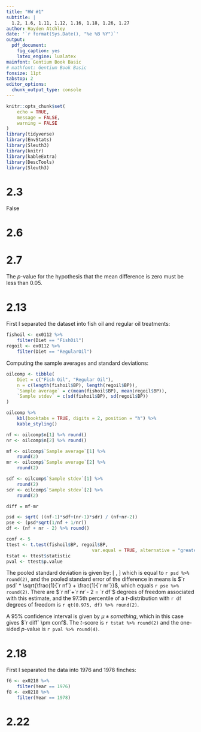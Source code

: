 ```yaml
---
title: "HW #1"
subtitle: |
  1.2, 1.6, 1.11, 1.12, 1.16, 1.18, 1.26, 1.27
author: Hayden Atchley
date: '`r format(Sys.Date(), "%e %B %Y")`'
output: 
  pdf_document: 
    fig_caption: yes
    latex_engine: lualatex
mainfont: Gentium Book Basic
# mathfont: Gentium Book Basic
fonsize: 11pt
tabstop: 2
editor_options: 
  chunk_output_type: console
---
```


```r
knitr::opts_chunk$set(
	echo = TRUE,
	message = FALSE,
	warning = FALSE
)
library(tidyverse)
library(EnvStats)
library(Sleuth3)
library(knitr)
library(kableExtra)
library(DescTools)
library(Sleuth3)
```

# 2.3
False

# 2.6


# 2.7
The $p$-value for the hypothesis that the mean difference is zero must be less than 0.05.

# 2.13
First I separated the dataset into fish oil and regular oil treatments:

```r
fishoil <- ex0112 %>% 
	filter(Diet == "FishOil")
regoil <- ex0112 %>% 
	filter(Diet == "RegularOil")
```

Computing the sample averages and standard deviations:

```r
oilcomp <- tibble(
	Diet = c("Fish Oil", "Regular Oil"),
	n = c(length(fishoil$BP), length(regoil$BP)),
	`Sample average` = c(mean(fishoil$BP), mean(regoil$BP)),
	`Sample stdev` = c(sd(fishoil$BP), sd(regoil$BP))
)

oilcomp %>% 
	kbl(booktabs = TRUE, digits = 2, position = "h") %>% 
	kable_styling()
```

```r
nf <- oilcomp$n[1] %>% round()
nr <- oilcomp$n[2] %>% round()

mf <- oilcomp$`Sample average`[1] %>% 
	round(2)
mr <- oilcomp$`Sample average`[2] %>% 
	round(2)

sdf <- oilcomp$`Sample stdev`[1] %>% 
	round(2)
sdr <- oilcomp$`Sample stdev`[2] %>% 
	round(2)

diff = mf-mr

psd <- sqrt( ((nf-1)*sdf+(nr-1)*sdr) / (nf+nr-2))
pse <- (psd*sqrt(1/nf + 1/nr))
df <- (nf + nr - 2) %>% round()

conf <- 5
ttest <- t.test(fishoil$BP, regoil$BP,
								var.equal = TRUE, alternative = "greater")
tstat <- ttest$statistic
pval <- ttest$p.value
```

The pooled standard deviation is given by: 
\[
\sqrt{\frac{(`r nf`-1)*`r sdf` + (`r nr`-1)*`r sdr`}{`r nf`+`r nr`-2}},
\]
which is equal to `r psd %>% round(2)`, and the pooled standard error of the difference in means is $`r psd` * \sqrt{\frac{1}{`r nf`} + \frac{1}{`r nr`}}$,  which equals `r pse %>% round(2)`. There are $`r nf`+`r nr`- 2 = `r df`$ degrees of freedom associated with this estimate, and the 97.5th percentile of a _t_-distribution with `r df` degrees of freedom is `r qt(0.975, df) %>% round(2)`.

A 95% confidence interval is given by $\mu \pm something$, which in this case gives $`r diff` \pm conf$. The _t_-score is `r tstat %>% round(2)` and the one-sided _p_-value is `r pval %>% round(4)`.

# 2.18
First I separated the data into 1976 and 1978 finches:

```r
f6 <- ex0218 %>% 
	filter(Year == 1976)
f8 <- ex0218 %>% 
	filter(Year == 1978)
```


# 2.22